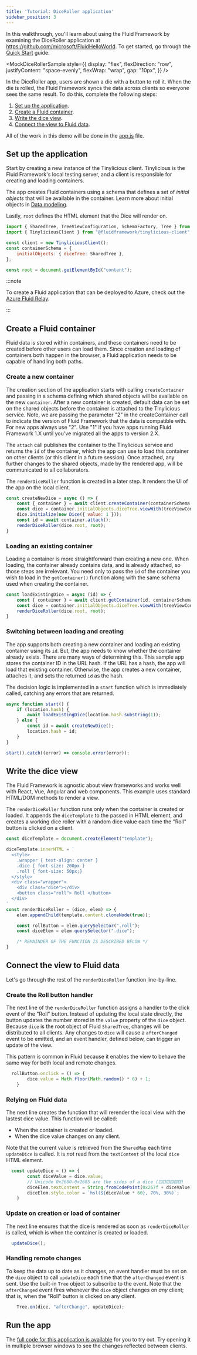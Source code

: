 ```yaml
---
title: 'Tutorial: DiceRoller application'
sidebar_position: 3
---
```



In this walkthrough, you'll learn about using the Fluid Framework by examining the DiceRoller application at https://github.com/microsoft/FluidHelloWorld. To get started, go through the [Quick Start](./quick-start) guide.

<MockDiceRollerSample style={{
  display: "flex",
  flexDirection: "row",
  justifyContent: "space-evenly",
  flexWrap: "wrap",
  gap: "10px",
}} />
<br/>

In the DiceRoller app, users are shown a die with a button to roll it. When the die is rolled, the Fluid Framework syncs the data across clients so everyone sees the same result. To do this, complete the following steps:

1. [Set up the application](#set-up-the-application).
2. [Create a Fluid container](#create-a-fluid-container).
3. [Write the dice view](#write-the-dice-view).
4. [Connect the view to Fluid data](#connect-the-view-to-fluid-data).

All of the work in this demo will be done in the [app.js](https://github.com/microsoft/FluidHelloWorld/blob/main/src/app.js) file.

## Set up the application

Start by creating a new instance of the Tinylicious client. Tinylicious is the Fluid Framework's local testing server, and a client is responsible for creating and loading containers.

The app creates Fluid containers using a schema that defines a set of *initial objects* that will be available in the container. Learn more about initial objects in [Data modeling](../build/data-modeling).

Lastly, `root` defines the HTML element that the Dice will render on.

```js
import { SharedTree, TreeViewConfiguration, SchemaFactory, Tree } from "fluid-framework";
import { TinyliciousClient } from "@fluidframework/tinylicious-client";

const client = new TinyliciousClient();
const containerSchema = {
	initialObjects: { diceTree: SharedTree },
};

const root = document.getElementById("content");
```

:::note

To create a Fluid application that can be deployed to Azure, check out the [Azure Fluid Relay](../deployment/azure-frs).

:::

## Create a Fluid container

Fluid data is stored within containers, and these containers need to be created before other users can load them. Since creation and loading of containers both happen in the browser, a Fluid application needs to be capable of handling both paths.

### Create a new container

The creation section of the application starts with calling `createContainer` and passing in a schema defining which shared objects will be available on the new `container`. After a new container is created, default data can be set on the shared objects before the container is attached to the Tinylicious service. Note, we are passing the parameter "2" in the createContainer call to indicate the version of Fluid Framework that the data
is compatible with. For new apps always use "2". Use "1" if you have apps running Fluid Framework 1.X until you've migrated all the apps to version 2.X.

The `attach` call publishes the container to the Tinylicious service and returns the `id` of the container, which the app can use to load this container on other clients (or this client in a future session). Once attached, any further changes to the shared objects, made by the rendered app, will be communicated to all collaborators.

The `renderDiceRoller` function is created in a later step. It renders the UI of the app on the local client.

```js
const createNewDice = async () => {
	const { container } = await client.createContainer(containerSchema, "2");
	const dice = container.initialObjects.diceTree.viewWith(treeViewConfiguration);
	dice.initialize(new Dice({ value: 1 }));
	const id = await container.attach();
	renderDiceRoller(dice.root, root);
}
```

### Loading an existing container

Loading a container is more straightforward than creating a new one. When loading, the container already contains data, and is already attached, so those steps are irrelevant. You need only to pass the `id` of the container you wish to load in the `getContainer()` function along with the same schema used when creating the container.

```js
const loadExistingDice = async (id) => {
	const { container } = await client.getContainer(id, containerSchema, "2");
	const dice = container.initialObjects.diceTree.viewWith(treeViewConfiguration);
	renderDiceRoller(dice.root, root);
}
```

### Switching between loading and creating

The app supports both creating a new container and loading an existing container using its `id`.
But, the app needs to know whether the container already exists. There are many ways of
determining this.
This sample app stores the container ID in the URL hash.
If the URL has a hash, the app will load that existing container.
Otherwise, the app creates a new container, attaches it, and sets the returned `id` as the hash.

The decision logic is implemented in a `start` function which is immediately called, catching any errors that are returned.

```js
async function start() {
	if (location.hash) {
		await loadExistingDice(location.hash.substring(1));
	} else {
		const id = await createNewDice();
		location.hash = id;
	}
}

start().catch((error) => console.error(error));
```

## Write the dice view

The Fluid Framework is agnostic about view frameworks and works well with React, Vue, Angular and web components.
This example uses standard HTML/DOM methods to render a view.

The `renderDiceRoller` function runs only when the container is created or loaded. It appends the `diceTemplate` to the passed in HTML element, and creates a working dice roller with a random dice value each time the "Roll" button is clicked on a client.


```js
const diceTemplate = document.createElement("template");

diceTemplate.innerHTML = `
  <style>
    .wrapper { text-align: center }
    .dice { font-size: 200px }
    .roll { font-size: 50px;}
  </style>
  <div class="wrapper">
    <div class="dice"></div>
    <button class="roll"> Roll </button>
  </div>
`
const renderDiceRoller = (dice, elem) => {
	elem.appendChild(template.content.cloneNode(true));

	const rollButton = elem.querySelector(".roll");
	const diceElem = elem.querySelector(".dice");

    /* REMAINDER OF THE FUNCTION IS DESCRIBED BELOW */
}
```

## Connect the view to Fluid data

Let's go through the rest of the `renderDiceRoller` function line-by-line.

### Create the Roll button handler

The next line of the `renderDiceRoller` function assigns a handler to the click event of the "Roll" button. Instead of updating the local state directly, the button updates the number stored in the `value` property of the  `dice` object. Because `dice` is the root object of Fluid `SharedTree`, changes will be distributed to all clients. Any changes to `dice` will cause a `afterChanged` event to be emitted, and an event handler, defined below, can trigger an update of the view.

This pattern is common in Fluid because it enables the view to behave the same way for both local and remote changes.

```js
  rollButton.onclick = () => {
		dice.value = Math.floor(Math.random() * 6) + 1;
	}
```

### Relying on Fluid data

The next line creates the function that will rerender the local view with the lastest dice value. This function will be called:

-   When the container is created or loaded.
-   When the dice value changes on any client.

Note that the current value is retrieved from the `SharedMap` each time `updateDice` is called. It is *not* read from the `textContent` of the local `dice` HTML element.

```js
  const updateDice = () => {
		const diceValue = dice.value;
		// Unicode 0x2680-0x2685 are the sides of a dice (⚀⚁⚂⚃⚄⚅)
		diceElem.textContent = String.fromCodePoint(0x267f + diceValue);
		diceElem.style.color = `hsl(${diceValue * 60}, 70%, 30%)`;
	}
```

### Update on creation or load of container

The next line ensures that the dice is rendered as soon as `renderDiceRoller` is called, which is when the container is created or loaded.

```js
  updateDice();
```

### Handling remote changes

To keep the data up to date as it changes, an event handler must be set on the `dice` object to call `updateDice` each time that the `afterChanged` event is sent. Use the built-in `Tree` object to subscribe to the event. Note that the `afterChanged` event fires whenever the `dice` object changes on *any* client; that is, when the "Roll" button is clicked on any client.

```js
    Tree.on(dice, "afterChange", updateDice);
```

## Run the app

The [full code for this application is available](https://github.com/microsoft/FluidHelloWorld) for you to try out. Try opening it in multiple browser windows to see the changes reflected between clients.
